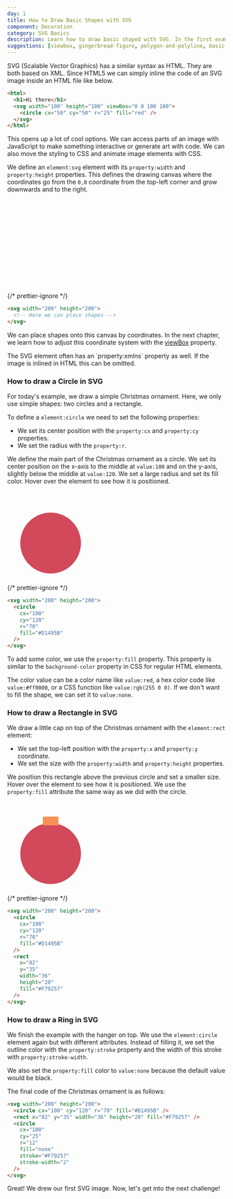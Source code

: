 ```yaml
---
day: 1
title: How to Draw Basic Shapes with SVG
component: Decoration
category: SVG Basics
description: Learn how to draw basic shaped with SVG. In the first example we draw a Christmas Ornament with two circles and a rectangle element.
suggestions: [viewbox, gingerbread-figure, polygon-and-polyline, basic-path]
---
```



SVG (Scalable Vector Graphics) has a similar syntax as HTML. They are both based on XML. Since HTML5 we can simply inline the code of an SVG image inside an HTML file like below.

```html
<html>
  <h1>Hi there</h1>
  <svg width="100" height="100" viewBox="0 0 100 100">
    <circle cx="50" cy="50" r="25" fill="red" />
  </svg>
</html>
```

This opens up a lot of cool options. We can access parts of an image with JavaScript to make something interactive or generate art with code. We can also move the styling to CSS and animate image elements with CSS.

We define an `element:svg` element with its `property:width` and `property:height` properties. This defines the drawing canvas where the coordinates go from the `0,0` coordinate from the top-left corner and grow downwards and to the right.

<Example>

<SVG width="200" height="200">

</SVG>

{/* prettier-ignore */}
```html
<svg width="200" height="200">
  <!-- Here we can place shapes -->
</svg>
```

</Example>

We can place shapes onto this canvas by coordinates. In the next chapter, we learn how to adjust this coordinate system with the [viewBox](/svg/viewbox) property.

<Note>
  The SVG element often has an `property:xmlns` property as well. If the image
  is inlined in HTML this can be omitted.
</Note>

### How to draw a Circle in SVG

For today's example, we draw a simple Christmas ornament. Here, we only use simple shapes: two circles and a rectangle.

To define a `element:circle` we need to set the following properties:

- We set its center position with the `property:cx` and `property:cy` properties.
- We set the radius with the `property:r`.

We define the main part of the Christmas ornament as a circle. We set its center position on the x-axis to the middle at `value:100` and on the y-axis, slightly below the middle at `value:120`. We set a large radius and set its fill color. Hover over the element to see how it is positioned.

<Example>

<SVG width="200" height="200">
  <Circle cx="100" cy="120" r="70" fill="#D1495B" data-element-id="circle-1" />
</SVG>

{/* prettier-ignore */}
```html
<svg width="200" height="200">
  <circle 
    cx="100"
    cy="120"
    r="70"
    fill="#D1495B" 
  />
</svg>
```

</Example>

To add some color, we use the `property:fill` property. This property is similar to the `background-color` property in CSS for regular HTML elements.

The color value can be a color name like `value:red`, a hex color code like `value:#ff0000`, or a CSS function like `value:rgb(255 0 0)`. If we don't want to fill the shape, we can set it to `value:none`.

### How to draw a Rectangle in SVG

We draw a little cap on top of the Christmas ornament with the `element:rect` element:

- We set the top-left position with the `property:x` and `property:y` coordinate.
- We set the size with the `property:width` and `property:height` properties.

We position this rectangle above the previous circle and set a smaller size. Hover over the element to see how it is positioned. We use the `property:fill` attribute the same way as we did with the circle.

<Example>

<SVG width="200" height="200">
  <Circle cx="100" cy="120" r="70" fill="#D1495B" data-element-id="circle-1" />
  <Rect
    x="82"
    y="35"
    width="36"
    height="20"
    fill="#F79257"
    data-element-id="rect-1"
  />
</SVG>

{/* prettier-ignore */}
```html ins={8-14}
<svg width="200" height="200">
  <circle 
    cx="100"
    cy="120"
    r="70"
    fill="#D1495B" 
  />
  <rect 
    x="82" 
    y="35"
    width="36"
    height="20"
    fill="#F79257" 
  />
</svg>
```

</Example>

### How to draw a Ring in SVG

We finish the example with the hanger on top. We use the `element:circle` element again but with different attributes. Instead of filling it, we set the outline color with the `property:stroke` property and the width of this stroke with `property:stroke-width`.

We also set the `property:fill` color to `value:none` because the default value would be black.

The final code of the Christmas ornament is as follows:

<Final>

```html ins={4-11}
<svg width="200" height="200">
  <circle cx="100" cy="120" r="70" fill="#D1495B" />
  <rect x="82" y="35" width="36" height="20" fill="#F79257" />
  <circle
    cx="100"
    cy="25"
    r="12"
    fill="none"
    stroke="#F79257"
    stroke-width="2"
  />
</svg>
```

</Final>

Great! We drew our first SVG image. Now, let's get into the next challenge!
